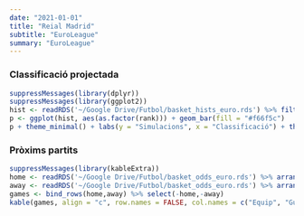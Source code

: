 ```yaml
---
date: "2021-01-01"
title: "Reial Madrid"
subtitle: "EuroLeague"
summary: "EuroLeague"
---
```

 
### Classificació projectada
```r
suppressMessages(library(dplyr))
suppressMessages(library(ggplot2))
hist <- readRDS('~/Google Drive/Futbol/basket_hists_euro.rds') %>% filter(team == 'Real Madrid')
p <- ggplot(hist, aes(as.factor(rank))) + geom_bar(fill = "#f66f5c")
p + theme_minimal() + labs(y = "Simulacions", x = "Classificació") + theme(axis.text.y=element_blank())
```
 
### Pròxims partits
```r
suppressMessages(library(kableExtra))
home <- readRDS('~/Google Drive/Futbol/basket_odds_euro.rds') %>% arrange(away) %>% filter(home == 'Real Madrid')
away <- readRDS('~/Google Drive/Futbol/basket_odds_euro.rds') %>% arrange(home) %>% filter(away == 'Real Madrid')
games <- bind_rows(home,away) %>% select(-home,-away)
kable(games, align = "c", row.names = FALSE, col.names = c("Equip", "Guanyar %", "Guanyar", "Equip")) %>% add_header_above(c("Local" = 2, "Visitant" = 2)) %>% column_spec(1, bold = T) %>% column_spec(4, bold = T)
```
